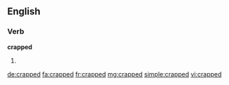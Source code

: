 ==English==

===Verb===
'''crapped'''

# {{en-past of|crap}}

[[de:crapped]]
[[fa:crapped]]
[[fr:crapped]]
[[mg:crapped]]
[[simple:crapped]]
[[vi:crapped]]